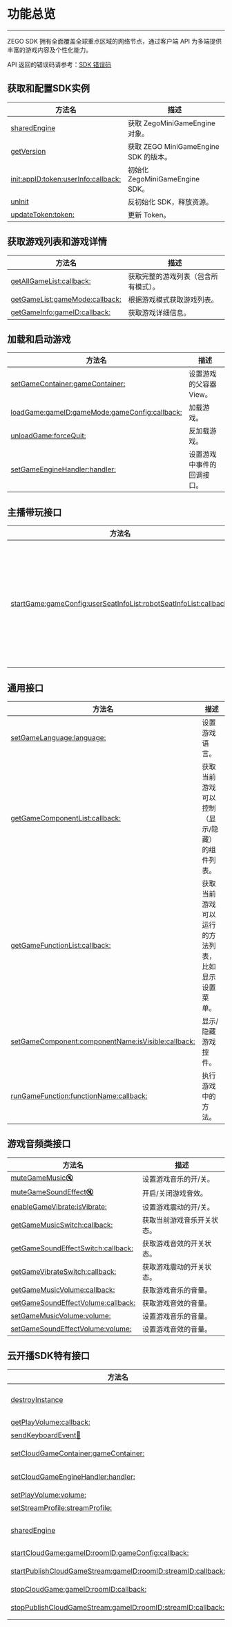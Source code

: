 # 功能总览

- - -

ZEGO SDK 拥有全面覆盖全球重点区域的网络节点，通过客户端 API 为多端提供丰富的游戏内容及个性化能力。

API 返回的错误码请参考：[SDK 错误码](../ErrorCodes.mdx)

## 获取和配置SDK实例

| 方法名                                                                                                                                                          | 描述                                  |
| --------------------------------------------------------------------------------------------------------------------------------------------------------------- | ------------------------------------- |
| [sharedEngine ](/zh/api?doc=ZegoMiniGameEngine_API~objectivec_ios~class~ZegoMiniGameEngine#shared-engine)                                               | 获取 ZegoMiniGameEngine 对象。        |
| [getVersion ](/zh/api?doc=ZegoMiniGameEngine_API~objectivec_ios~class~ZegoMiniGameEngine#get-version)                                                   | 获取 ZEGO MiniGameEngine SDK 的版本。 |
| [init:appID:token:userInfo:callback: ](/zh/api?doc=ZegoMiniGameEngine_API~objectivec_ios~class~ZegoMiniGameEngine#init-app-id-token-user-info-callback) | 初始化 ZegoMiniGameEngine SDK。       |
| [unInit ](/zh/api?doc=ZegoMiniGameEngine_API~objectivec_ios~class~ZegoMiniGameEngine#un-init)                                                           | 反初始化 SDK，释放资源。              |
| [updateToken:token: ](/zh/api?doc=ZegoMiniGameEngine_API~objectivec_ios~class~ZegoMiniGameEngine#update-token-token)                                    | 更新  Token。                         |

## 获取游戏列表和游戏详情

| 方法名                                                                                                                                                 | 描述                                 |
| ------------------------------------------------------------------------------------------------------------------------------------------------------ | ------------------------------------ |
| [getAllGameList:callback: ](/zh/api?doc=ZegoMiniGameEngine_API~objectivec_ios~class~ZegoMiniGameEngine#get-all-game-list-callback)             | 获取完整的游戏列表（包含所有模式）。 |
| [getGameList:gameMode:callback: ](/zh/api?doc=ZegoMiniGameEngine_API~objectivec_ios~class~ZegoMiniGameEngine#get-game-list-game-mode-callback) | 根据游戏模式获取游戏列表。           |
| [getGameInfo:gameID:callback: ](/zh/api?doc=ZegoMiniGameEngine_API~objectivec_ios~class~ZegoMiniGameEngine#get-game-info-game-id-callback)     | 获取游戏详细信息。                   |

## 加载和启动游戏

| 方法名                                                                                                                                                                                                 | 描述                                 |
| -------------------------------------------------------------------------------------------------------------------------------------- | ------------------------------------ |
| [setGameContainer:gameContainer: ](/zh/api?doc=ZegoMiniGameEngine_API~objectivec_ios~class~ZegoMiniGameEngine#set-game-container-game-container) | 设置游戏的父容器 View。             |
|[loadGame:gameID:gameMode:gameConfig:callback: ](/zh/api?doc=ZegoMiniGameEngine_API~objectivec_ios~class~ZegoMiniGameEngine#load-game-game-id-game-mode-game-config-callback) | 加载游戏。
|[unloadGame:forceQuit: ](/zh/api?doc=ZegoMiniGameEngine_API~objectivec_ios~class~ZegoMiniGameEngine#unload-game-force-quit) | 反加载游戏。
|[setGameEngineHandler:handler: ](/zh/api?doc=ZegoMiniGameEngine_API~objectivec_ios~class~ZegoMiniGameEngine#set-game-engine-handler-handler) | 设置游戏中事件的回调接口。 | 

## 主播带玩接口

| 方法名                                                                                                                                                                                                 | 描述                                 |
| -------------------------------------------------------------------------------------------------------------------------------------- | ------------------------------------ |
| [startGame:gameConfig:userSeatInfoList:robotSeatInfoList:callback: ](/zh/api?doc=ZegoMiniGameEngine_API~objectivec_ios~class~ZegoMiniGameEngine#start-game-game-config-user-seat-info-list-robot-seat-info-list-callback) | 主播带玩模式，设置游戏的信息和玩家的座位信息。 | 

## 通用接口

| 方法名                                                                                                                                                                                          | 描述                                               |
| ----------------------------------------------------------------------------------------------------------------------------------------------------------------------------------------------- | -------------------------------------------------- |
| [setGameLanguage:language: ](/zh/api?doc=ZegoMiniGameEngine_API~objectivec_ios~class~ZegoMiniGameEngine#set-game-language-language)                                                     | 设置游戏语言。                                     |
| [getGameComponentList:callback: ](/zh/api?doc=ZegoMiniGameEngine_API~objectivec_ios~class~ZegoMiniGameEngine#get-game-component-list-callback)                                          | 获取当前游戏可以控制（显示/隐藏）的组件列表。      |
| [getGameFunctionList:callback: ](/zh/api?doc=ZegoMiniGameEngine_API~objectivec_ios~class~ZegoMiniGameEngine#get-game-function-list-callback)                                            | 获取当前游戏可以运行的方法列表，比如显示设置菜单。 |
| [setGameComponent:componentName:isVisible:callback: ](/zh/api?doc=ZegoMiniGameEngine_API~objectivec_ios~class~ZegoMiniGameEngine#set-game-component-component-name-is-visible-callback) | 显示/隐藏游戏控件。                                |
| [runGameFunction:functionName:callback: ](/zh/api?doc=ZegoMiniGameEngine_API~objectivec_ios~class~ZegoMiniGameEngine#run-game-function-function-name-callback)                          | 执行游戏中的方法。                                 |

## 游戏音频类接口

| 方法名                                                                                                                                             | 描述                  |
| -------------------------------------------------------------------------------------------------------------------------------------------------- | --------------------- |
| [muteGameMusic:mute: ](/zh/api?doc=ZegoMiniGameEngine_API~objectivec_ios~class~ZegoMiniGameEngine#mute-game-music-mute)                    | 设置游戏音乐的开/关。 |
| [muteGameSoundEffect:mute: ](/zh/api?doc=ZegoMiniGameEngine_API~objectivec_ios~class~ZegoMiniGameEngine#mute-game-sound-effect-mute)       | 开启/关闭游戏音效。   |
| [enableGameVibrate:isVibrate: ](/zh/api?doc=ZegoMiniGameEngine_API~objectivec_ios~class~ZegoMiniGameEngine#enable-game-vibrate-is-vibrate) | 设置游戏震动的开/关。 |
| [getGameMusicSwitch:callback: ](/zh/api?doc=ZegoMiniGameEngine_API~objectivec_ios~class~ZegoMiniGameEngine#get-game-music-switch-callback) | 获取当前游戏音乐开关状态。 |
| [getGameSoundEffectSwitch:callback: ](/zh/api?doc=ZegoMiniGameEngine_API~objectivec_ios~class~ZegoMiniGameEngine#get-game-sound-effect-switch-callback) | 获取游戏音效的开关状态。 |
| [getGameVibrateSwitch:callback: ](/zh/api?doc=ZegoMiniGameEngine_API~objectivec_ios~class~ZegoMiniGameEngine#get-game-vibrate-switch-callback) | 获取游戏震动的开关状态。 |
| [getGameMusicVolume:callback: ](/zh/api?doc=ZegoMiniGameEngine_API~objectivec_ios~class~ZegoMiniGameEngine#get-game-music-volume-callback) | 获取游戏音乐的音量。 |
| [getGameSoundEffectVolume:callback: ](/zh/api?doc=ZegoMiniGameEngine_API~objectivec_ios~class~ZegoMiniGameEngine#get-game-sound-effect-volume-callback) | 获取游戏音效的音量。 |
| [setGameMusicVolume:volume: ](/zh/api?doc=ZegoMiniGameEngine_API~objectivec_ios~class~ZegoMiniGameEngine#set-game-music-volume-volume) | 设置游戏音乐的音量。 |
| [setGameSoundEffectVolume:volume: ](/zh/api?doc=ZegoMiniGameEngine_API~objectivec_ios~class~ZegoMiniGameEngine#set-game-sound-effect-volume-volume) | 设置游戏音效的音量。 | 

## 云开播SDK特有接口

| 方法名                                                                                                                                                               | 描述                             |
| -------------------------------------------------------------------------------------------------------------------------------------------------------------------- | -------------------------------- |
| [destroyInstance ](/zh/api?doc=ZegoMiniGameEngine_API~objectivec_ios~class~ZegoCloudGameEngine#destroy-instance)                                             | 销毁 ZegoCloudGameEngine 对象。  |
| [getPlayVolume:callback: ](/zh/api?doc=ZegoMiniGameEngine_API~objectivec_ios~class~ZegoCloudGameEngine#get-play-volume-callback)                             | 获取弹幕游戏音量。               |
| [sendKeyboardEvent:key: ](/zh/api?doc=ZegoMiniGameEngine_API~objectivec_ios~class~ZegoCloudGameEngine#send-keyboard-event-key)                               | 发送键盘事件。                   |
| [setCloudGameContainer:gameContainer: ](/zh/api?doc=ZegoMiniGameEngine_API~objectivec_ios~class~ZegoCloudGameEngine#set-cloud-game-container-game-container) | 设置弹幕游戏的父容器 View。      |
| [setCloudGameEngineHandler:handler: ](/zh/api?doc=ZegoMiniGameEngine_API~objectivec_ios~class~ZegoCloudGameEngine#set-cloud-game-engine-handler-handler)     | 设置接收弹幕游戏事件的回调接口。 |
| [setPlayVolume:volume: ](/zh/api?doc=ZegoMiniGameEngine_API~objectivec_ios~class~ZegoCloudGameEngine#set-play-volume-volume)                                 | 设置弹幕游戏音量。               |
| [setStreamProfile:streamProfile: ](/zh/api?doc=ZegoMiniGameEngine_API~objectivec_ios~class~ZegoCloudGameEngine#set-stream-profile-stream-profile)            | 弹幕游戏设置码流参数。           |
| [sharedEngine ](/zh/api?doc=ZegoMiniGameEngine_API~objectivec_ios~class~ZegoCloudGameEngine#shared-engine)                                                 | 获取 ZegoCloudGameEngine 对象。  |
| [startCloudGame:gameID:roomID:gameConfig:callback: ](/zh/api?doc=ZegoMiniGameEngine_API~objectivec_ios~class~ZegoCloudGameEngine#start-cloud-game-game-id-room-id-game-config-callback) | 开始弹幕游戏。|
| [startPublishCloudGameStream:gameID:roomID:streamID:callback: ](/zh/api?doc=ZegoMiniGameEngine_API~objectivec_ios~class~ZegoCloudGameEngine#start-publish-cloud-game-stream-game-id-room-id-stream-id-callback) | 转推弹幕游戏视频流至 RTC 房间。|
| [stopCloudGame:gameID:roomID:callback: ](/zh/api?doc=ZegoMiniGameEngine_API~objectivec_ios~class~ZegoCloudGameEngine#stop-cloud-game-game-id-room-id-callback) | 停止弹幕游戏。|
| [stopPublishCloudGameStream:gameID:roomID:streamID:callback: ](/zh/api?doc=ZegoMiniGameEngine_API~objectivec_ios~class~ZegoCloudGameEngine#stop-publish-cloud-game-stream-game-id-room-id-stream-id-callback) | 停止转推弹幕游戏到 RTC 房间。 | 

